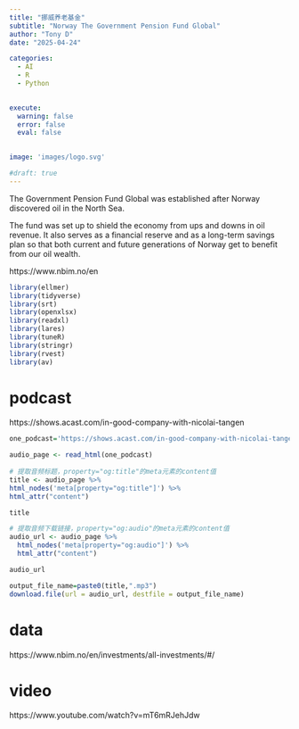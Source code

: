 ```yaml
---
title: "挪威养老基金"
subtitle: "Norway The Government Pension Fund Global"
author: "Tony D"
date: "2025-04-24"

categories: 
  - AI
  - R
  - Python

  
execute:
  warning: false
  error: false
  eval: false
  

image: 'images/logo.svg'

#draft: true
---
```



The Government Pension Fund Global was established after Norway discovered oil in the North Sea. 

The fund was set up to shield the economy from ups and downs in oil revenue. It also serves as a financial reserve and as a long-term savings plan so that both current and future generations of Norway get to benefit from our oil wealth.


https://www.nbim.no/en



```r
library(ellmer)
library(tidyverse)
library(srt)
library(openxlsx)
library(readxl)
library(lares)
library(tuneR)
library(stringr)
library(rvest)
library(av)
```

# podcast


https://shows.acast.com/in-good-company-with-nicolai-tangen


```r
one_podcast='https://shows.acast.com/in-good-company-with-nicolai-tangen/episodes/highlights-debra-crew-ceo-of-diageo'

audio_page <- read_html(one_podcast)
    
# 提取音频标题，property="og:title"的meta元素的content值
title <- audio_page %>%
html_nodes('meta[property="og:title"]') %>%
html_attr("content")

title  

# 提取音频下载链接，property="og:audio"的meta元素的content值
audio_url <- audio_page %>%
  html_nodes('meta[property="og:audio"]') %>%
  html_attr("content")

audio_url
```

```r
output_file_name=paste0(title,".mp3")
download.file(url = audio_url, destfile = output_file_name)
```


# data


https://www.nbim.no/en/investments/all-investments/#/


# video

https://www.youtube.com/watch?v=mT6mRJehJdw


